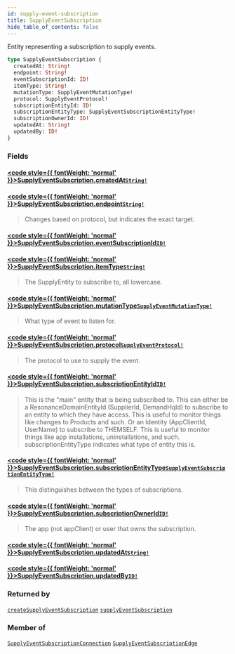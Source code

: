 ```yaml
---
id: supply-event-subscription
title: SupplyEventSubscription
hide_table_of_contents: false
---
```








Entity representing a subscription to supply events.

```graphql
type SupplyEventSubscription {
  createdAt: String!
  endpoint: String!
  eventSubscriptionId: ID!
  itemType: String!
  mutationType: SupplyEventMutationType!
  protocol: SupplyEventProtocol!
  subscriptionEntityId: ID!
  subscriptionEntityType: SupplyEventSubscriptionEntityType!
  subscriptionOwnerId: ID!
  updatedAt: String!
  updatedBy: ID!
}
```


### Fields

#### [<code style={{ fontWeight: 'normal' }}>SupplyEventSubscription.<b>createdAt</b></code>](#)<Bullet />[`String!`](/supply/api/graphql-admin/reference/scalars/string) <Badge class="secondary" text="non-null"/> <Badge class="secondary" text="scalar"/>
> 
> 

#### [<code style={{ fontWeight: 'normal' }}>SupplyEventSubscription.<b>endpoint</b></code>](#)<Bullet />[`String!`](/supply/api/graphql-admin/reference/scalars/string) <Badge class="secondary" text="non-null"/> <Badge class="secondary" text="scalar"/>
> Changes based on protocol, but indicates the exact target.
> 

#### [<code style={{ fontWeight: 'normal' }}>SupplyEventSubscription.<b>eventSubscriptionId</b></code>](#)<Bullet />[`ID!`](/supply/api/graphql-admin/reference/scalars/id) <Badge class="secondary" text="non-null"/> <Badge class="secondary" text="scalar"/>
> 
> 

#### [<code style={{ fontWeight: 'normal' }}>SupplyEventSubscription.<b>itemType</b></code>](#)<Bullet />[`String!`](/supply/api/graphql-admin/reference/scalars/string) <Badge class="secondary" text="non-null"/> <Badge class="secondary" text="scalar"/>
> The SupplyEntity to subscribe to, all lowercase.
> 

#### [<code style={{ fontWeight: 'normal' }}>SupplyEventSubscription.<b>mutationType</b></code>](#)<Bullet />[`SupplyEventMutationType!`](/supply/api/graphql-admin/reference/enums/supply-event-mutation-type) <Badge class="secondary" text="non-null"/> <Badge class="secondary" text="enum"/>
> What type of event to listen for.
> 

#### [<code style={{ fontWeight: 'normal' }}>SupplyEventSubscription.<b>protocol</b></code>](#)<Bullet />[`SupplyEventProtocol!`](/supply/api/graphql-admin/reference/enums/supply-event-protocol) <Badge class="secondary" text="non-null"/> <Badge class="secondary" text="enum"/>
> The protocol to use to supply the event.
> 

#### [<code style={{ fontWeight: 'normal' }}>SupplyEventSubscription.<b>subscriptionEntityId</b></code>](#)<Bullet />[`ID!`](/supply/api/graphql-admin/reference/scalars/id) <Badge class="secondary" text="non-null"/> <Badge class="secondary" text="scalar"/>
> This is the "main" entity that is being subscribed to.
This can either be a ResonanceDomainEntityId (SupplierId, DemandHqId) to subscribe to an entity to which they have access.
This is useful to monitor things like changes to Products and such.
Or an Identity (AppClientId, UserName) to subscribe to THEMSELF.
This is useful to monitor things like app installations, uninstallations, and such.
subscriptionEntityType indicates what type of entity this is.
> 

#### [<code style={{ fontWeight: 'normal' }}>SupplyEventSubscription.<b>subscriptionEntityType</b></code>](#)<Bullet />[`SupplyEventSubscriptionEntityType!`](/supply/api/graphql-admin/reference/enums/supply-event-subscription-entity-type) <Badge class="secondary" text="non-null"/> <Badge class="secondary" text="enum"/>
> This distinguishes between the types of subscriptions.
> 

#### [<code style={{ fontWeight: 'normal' }}>SupplyEventSubscription.<b>subscriptionOwnerId</b></code>](#)<Bullet />[`ID!`](/supply/api/graphql-admin/reference/scalars/id) <Badge class="secondary" text="non-null"/> <Badge class="secondary" text="scalar"/>
> The app (not appClient) or user that owns the subscription.
> 

#### [<code style={{ fontWeight: 'normal' }}>SupplyEventSubscription.<b>updatedAt</b></code>](#)<Bullet />[`String!`](/supply/api/graphql-admin/reference/scalars/string) <Badge class="secondary" text="non-null"/> <Badge class="secondary" text="scalar"/>
> 
> 

#### [<code style={{ fontWeight: 'normal' }}>SupplyEventSubscription.<b>updatedBy</b></code>](#)<Bullet />[`ID!`](/supply/api/graphql-admin/reference/scalars/id) <Badge class="secondary" text="non-null"/> <Badge class="secondary" text="scalar"/>
> 
> 



### Returned by

[`createSupplyEventSubscription`](/supply/api/graphql-admin/reference/mutations/create-supply-event-subscription)  <Badge class="secondary" text="mutation"/><Bullet />[`supplyEventSubscription`](/supply/api/graphql-admin/reference/queries/supply-event-subscription)  <Badge class="secondary" text="query"/>

### Member of

[`SupplyEventSubscriptionConnection`](/supply/api/graphql-admin/reference/objects/supply-event-subscription-connection)  <Badge class="secondary" text="object"/><Bullet />[`SupplyEventSubscriptionEdge`](/supply/api/graphql-admin/reference/objects/supply-event-subscription-edge)  <Badge class="secondary" text="object"/>



